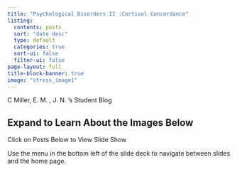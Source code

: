 ```yaml
---
title: "Psychological Disorders II :Cortisol Concordance"
listing:
  contents: posts
  sort: "date desc"
  type: default
  categories: true
  sort-ui: false
  filter-ui: false
page-layout: full
title-block-banner: true
image: "stress_image1"
---
```


::: callout-note
C Miller, E. M. , J. N. 's Student Blog
:::

::: {.callout-caution collapse="true"}
## Expand to Learn About the Images Below

Click on Posts Below to View Slide Show
:::

::: callout-tip
Use the menu in the bottom left of the slide deck to navigate between slides and the home page.
:::
